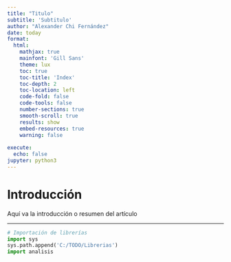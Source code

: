 ```yaml
---
title: "Titulo"
subtitle: 'Subtitulo'
author: "Alexander Chi Fernández"
date: today
format:
  html:
    mathjax: true 
    mainfont: 'Gill Sans'
    theme: lux         
    toc: true
    toc-title: 'Index'
    toc-depth: 2
    toc-location: left
    code-fold: false
    code-tools: false
    number-sections: true
    smooth-scroll: true
    results: show
    embed-resources: true
    warning: false
    
execute:
  echo: false
jupyter: python3
---
```


# Introducción

Aquí va la introducción o resumen del artículo

---

```python
# Importación de librerías
import sys
sys.path.append('C:/TODO/Librerias')
import analisis
```

